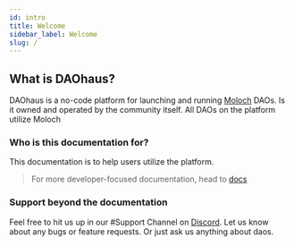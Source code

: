 ```yaml
---
id: intro
title: Welcome
sidebar_label: Welcome
slug: /
---
```


## What is DAOhaus?

DAOhaus is a no-code platform for launching and running [Moloch](./docs/) DAOs. Is it owned and operated by the community itself. All DAOs on the platform utilize Moloch

### Who is this documentation for?

This documentation is to help users utilize the platform.

> For more developer-focused documentation, head to [docs](/docs)

### Support beyond the documentation

Feel free to hit us up in our #Support Channel on [Discord](https://discord.gg/CAqTnwGpez). Let us know about any bugs or feature requests. Or just ask us anything about daos.
